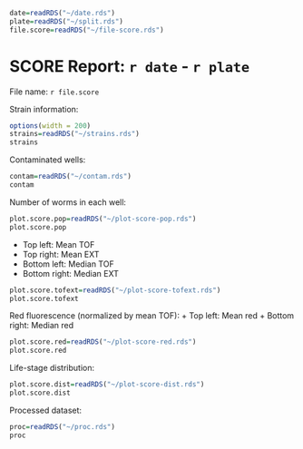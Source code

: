 ```r
date=readRDS("~/date.rds")
plate=readRDS("~/split.rds")
file.score=readRDS("~/file-score.rds")
```

SCORE Report: `r date` - `r plate`
========================================================
File name: `r file.score`


Strain information:
```r
options(width = 200)
strains=readRDS("~/strains.rds")
strains
```


Contaminated wells:
```r
contam=readRDS("~/contam.rds")
contam
```


Number of worms in each well:
```r
plot.score.pop=readRDS("~/plot-score-pop.rds")
plot.score.pop
```



+ Top left: Mean TOF
+ Top right: Mean EXT
+ Bottom left: Median TOF
+ Bottom right: Median EXT
```r
plot.score.tofext=readRDS("~/plot-score-tofext.rds")
plot.score.tofext
```



Red fluorescence (normalized by mean TOF):
+ Top left: Mean red
+ Bottom right: Median red
```r
plot.score.red=readRDS("~/plot-score-red.rds")
plot.score.red
```



Life-stage distribution:
```r
plot.score.dist=readRDS("~/plot-score-dist.rds")
plot.score.dist
```



Processed dataset:
```r
proc=readRDS("~/proc.rds")
proc
```


